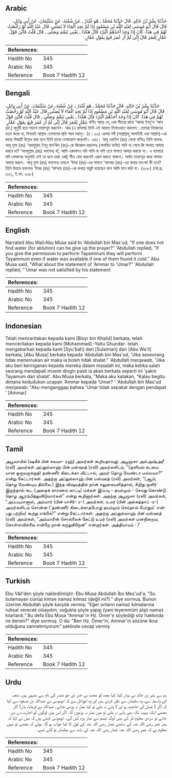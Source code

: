 ## Arabic


<div dir="rtl" lang="ar" style={{fontSize:'larger',backgroundColor:'#f8f9fa',padding:20}}>
حَدَّثَنَا بِشْرُ بْنُ خَالِدٍ، قَالَ حَدَّثَنَا مُحَمَّدٌ ـ هُوَ غُنْدَرٌ ـ عَنْ شُعْبَةَ، عَنْ سُلَيْمَانَ، عَنْ أَبِي وَائِلٍ، قَالَ قَالَ أَبُو مُوسَى لِعَبْدِ اللَّهِ بْنِ مَسْعُودٍ إِذَا لَمْ يَجِدِ الْمَاءَ لاَ يُصَلِّي‏.‏ قَالَ عَبْدُ اللَّهِ لَوْ رَخَّصْتُ لَهُمْ فِي هَذَا، كَانَ إِذَا وَجَدَ أَحَدُهُمُ الْبَرْدَ قَالَ هَكَذَا ـ يَعْنِي تَيَمَّمَ وَصَلَّى ـ قَالَ قُلْتُ فَأَيْنَ قَوْلُ عَمَّارٍ لِعُمَرَ قَالَ إِنِّي لَمْ أَرَ عُمَرَ قَنِعَ بِقَوْلِ عَمَّارٍ‏.‏
</div>
<div style={{backgroundColor:'#f8f9fa',padding:20, marginBottom: 10}}><table> <thead> <tr> <th>References:</th> <th></th> </tr> </thead> <tbody><tr><td>Hadith No</td><td>345</td></tr><tr><td>Arabic No</td><td>345</td></tr><tr><td>Reference</td><td>Book 7 Hadith 12</td></tr></tbody></table></div>

## Bengali


<div dir="ltr" lang="bn" style={{fontSize:'larger',backgroundColor:'#f8f9fa',padding:20}}>
حَدَّثَنَا بِشْرُ بْنُ خَالِدٍ، قَالَ حَدَّثَنَا مُحَمَّدٌ ـ هُوَ غُنْدَرٌ ـ عَنْ شُعْبَةَ، عَنْ سُلَيْمَانَ، عَنْ أَبِي وَائِلٍ، قَالَ قَالَ أَبُو مُوسَى لِعَبْدِ اللَّهِ بْنِ مَسْعُودٍ إِذَا لَمْ يَجِدِ الْمَاءَ لاَ يُصَلِّي‏.‏ قَالَ عَبْدُ اللَّهِ لَوْ رَخَّصْتُ لَهُمْ فِي هَذَا، كَانَ إِذَا وَجَدَ أَحَدُهُمُ الْبَرْدَ قَالَ هَكَذَا ـ يَعْنِي تَيَمَّمَ وَصَلَّى ـ قَالَ قُلْتُ فَأَيْنَ قَوْلُ عَمَّارٍ لِعُمَرَ قَالَ إِنِّي لَمْ أَرَ عُمَرَ قَنِعَ بِقَوْلِ عَمَّارٍ‏.‏ বর্ণিত আছে যে, এক শীতের রাতে ‘আমর ইবনু’ল ‘আস (রা.) জুনুবী হয়ে পড়লে তায়াম্মুম করলেন। আর (এ প্রসঙ্গে) তিনি এই আয়াত তিলাওয়াত করলেন : তোমরা নিজেদের হত্যা করো না, নিশ্চয়ই আল্লাহ তোমাদের প্রতি পরম দয়ালু। (৪ : ২৯) এরপর নবী (সাল্লাল্লাহু আলাইহি ওয়া সাল্লাম)-এর কাছে বিষয়টি উল্লেখ করা হলে তিনি তাকে দোষারোপ করেননি। ৩৪৫। আবূ ওয়াইল (রাঃ) থেকে বর্ণিতঃ তিনি বলেনঃ আবূ মূসা (রাঃ) ‘আবদুল্লাহ্‌ ইব্‌নু মাস’ঊদ (রাঃ)-কে জিজ্ঞেস করলেনঃ (অপবিত্র ব্যক্তি) পানি না পেলে কি সালাত আদায় করবে না? ‘আবদুল্লাহ্‌ (রাঃ) বললেনঃ হাঁ, আমি একমাসও যদি পানি না পাই তবে সালাত আদায় করবো না। এ ব্যাপারে যদি লোকদের অনুমতি দেই তা হলে তারা একটু শীত বোধ করলেই এরূপ করতে থাকবে। অর্থাৎ তায়াম্মুম করে সালাত আদায় করবে। আবূ মূসা (রাঃ) বললেনঃ তাহলে ‘উমর (রাঃ)-এর সামনে ‘আম্মার (রাঃ)-এর কথার তাৎপর্য কী হবে? তিনি উত্তরে বললেনঃ ‘উমর (রাঃ) ‘আম্মার (রাঃ)-এর কথায় সন্তুষ্ট হয়েছেন বলে আমি মনে করি না। (৩৩৮) (আ.প্র. ৩৩২, ই.ফা. ৩৩৮)
</div>
<div style={{backgroundColor:'#f8f9fa',padding:20, marginBottom: 10}}><table> <thead> <tr> <th>References:</th> <th></th> </tr> </thead> <tbody><tr><td>Hadith No</td><td>345</td></tr><tr><td>Arabic No</td><td>345</td></tr><tr><td>Reference</td><td>Book 7 Hadith 12</td></tr></tbody></table></div>

## English


<div dir="ltr" lang="en" style={{fontSize:'larger',backgroundColor:'#f8f9fa',padding:20}}>
Narrated Abu Wail:Abu Musa said to 'Abdullah bin Mas'ud, "If one does not find water (for ablution) can he give up the prayer?" 'Abdullah replied, "If you give the permission to perform Tayammum they will perform Tayammum even if water was available if one of them found it cold." Abu Musa said, "What about the statement of 'Ammar to 'Umar?" 'Abdullah replied, "'Umar was not satisfied by his statement
</div>
<div style={{backgroundColor:'#f8f9fa',padding:20, marginBottom: 10}}><table> <thead> <tr> <th>References:</th> <th></th> </tr> </thead> <tbody><tr><td>Hadith No</td><td>345</td></tr><tr><td>Arabic No</td><td>345</td></tr><tr><td>Reference</td><td>Book 7 Hadith 12</td></tr></tbody></table></div>

## Indonesian


<div dir="ltr" lang="id" style={{fontSize:'larger',backgroundColor:'#f8f9fa',padding:20}}>
Telah menceritakan kepada kami [Bisyr bin Khalid] berkata; telah menceritakan kepada kami [Muhammad] -Yaitu Ghundar- telah mengabarkan kepada kami [Syu'bah] dari [Sulaiman] dari [Abu Wa'il] berkata, [Abu Musa] berkata kepada 'Abdullah bin Mas'ud, "Jika seseorang tidak menemukan air maka ia boleh tidak shalat." 'Abdullah menjawab, "Jika aku beri keringanan kepada mereka dalam masalah ini, maka ketika salah seorang mendapati musim dingin pasti ia akan berkata seperti ini 'yakni Tayamum dan shalat'. Abu Musa berkata, "Maka aku katakan, "Kalau begitu dimana kedudukan ucapan 'Ammar kepada 'Umar? ' 'Abdullah bin Mas'ud menjawab: "Aku menganggap bahwa 'Umar tidak sepakat dengan pendapat ' [Ammar]
</div>
<div style={{backgroundColor:'#f8f9fa',padding:20, marginBottom: 10}}><table> <thead> <tr> <th>References:</th> <th></th> </tr> </thead> <tbody><tr><td>Hadith No</td><td>345</td></tr><tr><td>Arabic No</td><td>345</td></tr><tr><td>Reference</td><td>Book 7 Hadith 12</td></tr></tbody></table></div>

## Tamil


<div dir="ltr" lang="ta" style={{fontSize:'larger',backgroundColor:'#f8f9fa',padding:20}}>
அபூவாயில் (ஷகீக் பின் சலமா- ரஹ்) அவர்கள் கூறியதாவது: அபூமூசா அல்அஷ்அரீ (ரலி) அவர்கள் அப்துல்லாஹ் பின் மஸ்ஊத் (ரலி) அவர்களிடம், “(குளியல் கடமை யான ஒருவருக்குத்) தண்ணீர் கிடைக்கா விட்டால், அவர் தொழ வேண்டா மல்லவா?” என்று கேட்டார்கள். அதற்கு அப்துல்லாஹ் பின் மஸ்ஊத் (ரலி) அவர்கள், “(ஆம்; தொழ வேண்டிய தில்லை.) இந்த விஷயத்தில் நான் சலுகையளித்தால், சிறிது குளிர் இருந்தால் கூட (அதைக் காரணம் காட்டி) மக்கள் இப்படி - தயம்மும் - செய்து கொண்டு தொழ ஆரம்பித்துவிடுவார்கள்” என்று கூறினார்கள். அதற்கு அபூமூசா (ரலி) அவர்கள், “அப்படியானால், அம்மார் (பின் யாசிர்- ர-) அவர்கள், உமர் (பின் அல்கத்தாப் -ர-) அவர்களிடம் சொன்ன (‘தண்ணீர் கிடைக்காதபோது தயம்மும் செய்தால் போதும்’ என்பது பற்றிய) கூற்று எங்கே?” என்று கேட்டார்கள். அதற்கு அப்துல்லாஹ் பின் மஸ்ஊத் (ரலி) அவர்கள், “அம்மாரின் சொல்லைக் கேட்டு உமர் (ரலி) அவர்கள் மனநிறைவு கொள்ளவில்லை என்றே நான் கருதுகிறேன்” என்றார்கள். அத்தியாயம் : 7
</div>
<div style={{backgroundColor:'#f8f9fa',padding:20, marginBottom: 10}}><table> <thead> <tr> <th>References:</th> <th></th> </tr> </thead> <tbody><tr><td>Hadith No</td><td>345</td></tr><tr><td>Arabic No</td><td>345</td></tr><tr><td>Reference</td><td>Book 7 Hadith 12</td></tr></tbody></table></div>

## Turkish


<div dir="ltr" lang="tr" style={{fontSize:'larger',backgroundColor:'#f8f9fa',padding:20}}>
Ebu Vâil'den şöyle nakledilmiştir: Ebu Musa Abdullah İbn Mes'ud'a, "Su bulamayan cünüp kimse namaz kılmaz (değil mi?)." diye sormuş. Bunun üzerine Abdullah şöyle karşılık vermiş: "Eğer onların namaz kılmalarına ruhsat verecek olsaydım, soğukta şöyle yapıp (yani teyemmüm alıp) namaz kılarlardı." Bu defa Ebu Musa "Ammar'ın Hz. Ömer'e söylediği söz hakkında ne dersin?" diye sormuş. O da: "Ben Hz. Ömer'in, Ammar'ın sözüne ikna olduğunu zannetmiyorum" şeklinde cevap vermiş
</div>
<div style={{backgroundColor:'#f8f9fa',padding:20, marginBottom: 10}}><table> <thead> <tr> <th>References:</th> <th></th> </tr> </thead> <tbody><tr><td>Hadith No</td><td>345</td></tr><tr><td>Arabic No</td><td>345</td></tr><tr><td>Reference</td><td>Book 7 Hadith 12</td></tr></tbody></table></div>

## Urdu


<div dir="rtl" lang="ur" style={{fontSize:'larger',backgroundColor:'#f8f9fa',padding:20}}>
ہم سے بشر بن خالد نے بیان کیا، کہا مجھ کو محمد نے خبر دی جو غندر کے نام سے مشہور ہیں، شعبہ کے واسطہ سے، وہ سلیمان سے نقل کرتے ہیں اور وہ ابووائل سے کہ ابوموسیٰ نے عبداللہ بن مسعود سے کہا کہ اگر ( غسل کی حاجت ہو اور ) پانی نہ ملے تو کیا نماز نہ پڑھی جائے۔ عبداللہ نے فرمایا، ہاں! اگر مجھے ایک مہینہ تک بھی پانی نہ ملے تو میں نماز نہ پڑھوں گا۔ اگر اس میں لوگوں کو اجازت دے دی جائے تو سردی معلوم کر کے بھی لوگ تیمم سے نماز پڑھ لیں گے۔ ابوموسیٰ کہتے ہیں کہ میں نے کہا کہ پھر عمر رضی اللہ عنہ کے سامنے عمار رضی اللہ عنہ کے قول کا کیا جواب ہو گا۔ بولے کہ مجھے تو نہیں معلوم ہے کہ عمر رضی اللہ عنہ عمار رضی اللہ عنہ کی بات سے مطمئن ہو گئے تھے۔
</div>
<div style={{backgroundColor:'#f8f9fa',padding:20, marginBottom: 10}}><table> <thead> <tr> <th>References:</th> <th></th> </tr> </thead> <tbody><tr><td>Hadith No</td><td>345</td></tr><tr><td>Arabic No</td><td>345</td></tr><tr><td>Reference</td><td>Book 7 Hadith 12</td></tr></tbody></table></div>